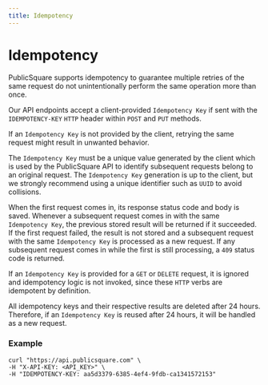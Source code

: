 ```yaml
---
title: Idempotency
---
```


# Idempotency

PublicSquare supports idempotency to guarantee multiple retries of the same request do not
unintentionally perform the same operation more than once.

Our API endpoints accept a client-provided `Idempotency Key` if sent with the `IDEMPOTENCY-KEY` `HTTP` header within `POST` and `PUT` methods.

If an `Idempotency Key` is not provided by the client, retrying the same request might result in unwanted behavior.

The `Idempotency Key` must be a unique value generated by the client which is used by the PublicSquare
API to identify subsequent requests belong to an original request. The `Idempotency Key` generation is up to the
client, but we strongly recommend using a unique identifier such as `UUID` to avoid collisions.

When the first request comes in, its response status code and body is saved. Whenever a subsequent
request comes in with the same `Idempotency Key`, the previous stored result will be returned if it
succeeded. If the first request failed, the result is not stored and a subsequent request with the
same `Idempotency Key` is processed as a new request. If any subsequent request comes in while
the first is still processing, a `409` status code is returned.

If an `Idempotency Key` is provided for a `GET` or `DELETE` request, it is ignored and idempotency logic
is not invoked, since these `HTTP` verbs are idempotent by definition.

All idempotency keys and their respective results are deleted after 24 hours. Therefore, if an
`Idempotency Key` is reused after 24 hours, it will be handled as a new request.

### Example

```shell showLineNumbers
curl "https://api.publicsquare.com" \
-H "X-API-KEY: <API_KEY>" \
-H "IDEMPOTENCY-KEY: aa5d3379-6385-4ef4-9fdb-ca1341572153"
```

